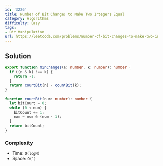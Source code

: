```yaml
---
id: '3226'
title: Number of Bit Changes to Make Two Integers Equal
category: Algorithms
difficulty: Easy
tags:
- Bit Manipulation
url: https://leetcode.com/problems/number-of-bit-changes-to-make-two-integers-equal
---
```


## Solution

```typescript filename="solution.ts" copy
export function minChanges(n: number, k: number): number {
  if ((n & k) !== k) {
    return -1;
  }
  return countBit(n) - countBit(k);
}

function countBit(num: number): number {
  let bitCount = 0;
  while (0 < num) {
    bitCount += 1;
    num = num & (num - 1);
  }
  return bitCount;
}
```

### Complexity

- Time: `O(logN)`
- Space: `O(1)`

